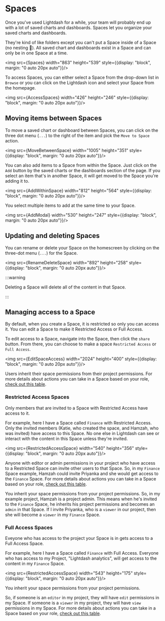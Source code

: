 
# Spaces

Once you've used Lightdash for a while, your team will probably end up with a lot of saved charts and dashboards. Spaces let you organize your saved charts and dashboards. 

They're kind of like folders except you can't put a Space inside of a Space (no nesting 🐥). All saved chart and dashboards exist in a Space and can only be in one Space at a time.

<img src={Spaces} width="863" height="539" style={{display: "block", margin: "0 auto 20px auto"}}/>

To access Spaces, you can either select a Space from the drop-down list in `Browse` or you can click on the Lightdash icon and select your Space from the homepage.

<img src={AccessSpaces} width="426" height="246" style={{display: "block", margin: "0 auto 20px auto"}}/>

## Moving items between Spaces

To move a saved chart or dashboard between Spaces, you can click on the three dot menu (`...`) to the right of the item and pick the `Move to Space` action.

<img src={MoveBetweenSpace} width="1005" height="351" style={{display: "block", margin: "0 auto 20px auto"}}/>

You can also add items to a Space from within the Space. Just click on the `Add` button by the saved charts or the dashboards section of the page. If you select an item that's in another Space, it will get moved to the Space you're adding it to.

<img src={AddWithinSpace} width="812" height="564" style={{display: "block", margin: "0 auto 20px auto"}}/>

You select multiple items to add at the same time to your Space.

<img src={AddModal} width="530" height="247" style={{display: "block", margin: "0 auto 20px auto"}}/>

## Updating and deleting Spaces

You can rename or delete your Space on the homescreen by clicking on the three-dot menu (`...`) for the Space.

<img src={RenameDeleteSpace} width="892" height="258" style={{display: "block", margin: "0 auto 20px auto"}}/>

:::warning

Deleting a Space will delete all of the content in that Space.

:::

## Managing access to a Space

By default, when you create a Space, it is restricted so only you can access it. You can edit a Space to make it Restricted Access or Full Access. 

To edit access to a Space, navigate into the Space, then click the `share` button. From there, you can choose to make a space `Restricted Access` or `Full Access`.

<img src={EditSpaceAccess} width="2024" height="400" style={{display: "block", margin: "0 auto 20px auto"}}/>

Users inherit their space permissions from their project permissions. For more details about actions you can take in a Space based on your role, [check out this table](/references/roles.md#space-roles).

### Restricted Access Spaces

Only members that are invited to a Space with Restricted Access have access to it. 

For example, here I have a Space called `Finance` with Restricted Access. Only the invited members (Katie, who created the space, and Hamzah, who was invited) have access to this Space. No one else in Lightdash can see or interact with the content in this Space unless they're invited. 

<img src={RestrictedAccessSpace} width="540" height="356" style={{display: "block", margin: "0 auto 20px auto"}}/>

Anyone with editor or admin permissions in your project who have access to a Restricted Space can invite other users to that Space. So, in my `Finance` Space example, Hamzah could invite Priyanka and she would get access to the `Finance` Space. For more details about actions you can take in a Space based on your role, [check out this table](/references/roles.md#space-roles).

You inherit your space permissions from your project permissions. So, in my example project, Hamzah is a project admin. This means when he's invited to the `Finance` Space, he inherits his project permissions and becomes an `admin` in that Space. If I invite Priyanka, who is a `viewer` in our project, then she will become a `viewer` in my `Finance` Space.

### Full Access Spaces

Eveyone who has access to the project your Space is in gets access to a Full Access Space.

For example, here I have a Space called `Finance` with Full Access. Everyone who has access to my Project, "Lightdash analytics", will get access to the content in my `Finance` Space.

<img src={RestrictedAccessSpace} width="543" height="175" style={{display: "block", margin: "0 auto 20px auto"}}/>

You inherit your space permissions from your project permissions. 

So, if someone is an `editor` in my project, they will have `edit` permissions in my Space. If someone is a `viewer` in my project, they will have `view` permissions in my Space. For more details about actions you can take in a Space based on your role, [check out this table](/references/roles.md#space-roles).  
